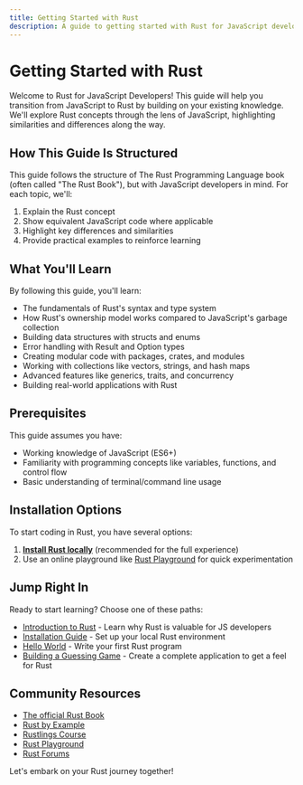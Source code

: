 ```yaml
---
title: Getting Started with Rust
description: A guide to getting started with Rust for JavaScript developers
---
```


# Getting Started with Rust

Welcome to Rust for JavaScript Developers! This guide will help you transition from JavaScript to Rust by building on your existing knowledge. We'll explore Rust concepts through the lens of JavaScript, highlighting similarities and differences along the way.

## How This Guide Is Structured

This guide follows the structure of The Rust Programming Language book (often called "The Rust Book"), but with JavaScript developers in mind. For each topic, we'll:

1. Explain the Rust concept
2. Show equivalent JavaScript code where applicable
3. Highlight key differences and similarities
4. Provide practical examples to reinforce learning

## What You'll Learn

By following this guide, you'll learn:

- The fundamentals of Rust's syntax and type system
- How Rust's ownership model works compared to JavaScript's garbage collection
- Building data structures with structs and enums
- Error handling with Result and Option types
- Creating modular code with packages, crates, and modules
- Working with collections like vectors, strings, and hash maps
- Advanced features like generics, traits, and concurrency
- Building real-world applications with Rust

## Prerequisites

This guide assumes you have:

- Working knowledge of JavaScript (ES6+)
- Familiarity with programming concepts like variables, functions, and control flow
- Basic understanding of terminal/command line usage

## Installation Options

To start coding in Rust, you have several options:

1. **[Install Rust locally](/introduction/installation/)** (recommended for the full experience)
2. Use an online playground like [Rust Playground](https://play.rust-lang.org/) for quick experimentation

## Jump Right In

Ready to start learning? Choose one of these paths:

- [Introduction to Rust](/introduction/) - Learn why Rust is valuable for JS developers
- [Installation Guide](/introduction/installation/) - Set up your local Rust environment
- [Hello World](/introduction/hello-world/) - Write your first Rust program
- [Building a Guessing Game](/guessing-game/) - Create a complete application to get a feel for Rust

## Community Resources

- [The official Rust Book](https://doc.rust-lang.org/book/)
- [Rust by Example](https://doc.rust-lang.org/rust-by-example/)
- [Rustlings Course](https://github.com/rust-lang/rustlings/)
- [Rust Playground](https://play.rust-lang.org/)
- [Rust Forums](https://users.rust-lang.org/)

Let's embark on your Rust journey together! 